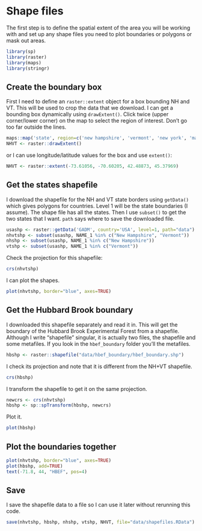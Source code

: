 # Shape files

The first step is to define the spatial extent of the area you will be working with and set up any shape files you need to plot boundaries or polygons or mask out areas.

```r
library(sp)
library(raster)
library(maps)
library(stringr)
```

## Create the boundary box

First I need to define an `raster::extent` object for a box bounding NH and VT. This will be used to crop the data that we download. I can get a bounding box dynamically using `drawExtent()`. Click twice (upper corner/lower corner) on the map to select the region of interest. Don't go too far outside the lines.
```r
maps::map('state', region=c('new hampshire', 'vermont', 'new york', 'massachusetts'))
NHVT <- raster::drawExtent()
```
or I can use longitude/latitude values for the box and use `extent()`:
```r
NHVT <- raster::extent(-73.61056, -70.60205, 42.48873, 45.37969)
```

## Get the states shapefile

I download the shapefile for the NH and VT state borders using `getData()` which gives polygons for countries. Level 1 will be the state boundaries (I assume). The shape file has all the states. Then I use `subset()` to get the two states that I want. `path` says where to save the downloaded file.
```r
usashp <- raster::getData('GADM', country='USA', level=1, path="data")
nhvtshp <- subset(usashp, NAME_1 %in% c("New Hampshire", "Vermont"))
nhshp <- subset(usashp, NAME_1 %in% c("New Hampshire"))
vtshp <- subset(usashp, NAME_1 %in% c("Vermont"))
```
Check the projection for this shapefile:
```r
crs(nhvtshp)
```

I can plot the shapes.
```r
plot(nhvtshp, border="blue", axes=TRUE)
```


## Get the Hubbard Brook boundary

I downloaded this shapefile separately and read it in. This will get the boundary of the Hubbard Brook Experimental Forest from a shapefile. Although I write "shapefile" singular, it is actually two files, the shapefile and some metafiles. If you look in the `hbef_boundary` folder you'll the metafiles.
```r
hbshp <- raster::shapefile("data/hbef_boundary/hbef_boundary.shp")
```
I check its projection and note that it is different from the NH+VT shapefile.
```r
crs(hbshp)
```
I transform the shapefile to get it on the same projection.
```r
newcrs <- crs(nhvtshp)
hbshp <- sp::spTransform(hbshp, newcrs)
```
Plot it.
```r
plot(hbshp)
```

## Plot the boundaries together

```r
plot(nhvtshp, border="blue", axes=TRUE)
plot(hbshp, add=TRUE)
text(-71.8, 44, "HBEF", pos=4)
```

## Save

I save the shapefile data to a file so I can use it later without rerunning this code.
```r
save(nhvtshp, hbshp, nhshp, vtshp, NHVT, file="data/shapefiles.RData")
```

